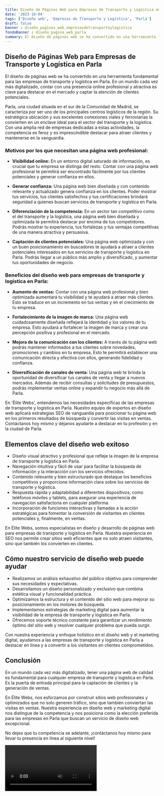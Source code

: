 ```yaml
---
title: Diseño de Páginas Web para Empresas de Transporte y Logística en Parla
date: '2023-10-04'
tags: ['Diseño web', 'Empresas de Transporte y Logística', 'Parla']
draft: false
banner : diseño_paginas_web_empresasdetransporteylogística
fondoBanner : diseño_pagina_web_parla
summary: El diseño de páginas web se ha convertido en una herramienta fundamental para las empresas de transporte y logística en Parla. En un mundo cada vez más digitalizado, contar con una presencia online profesional y atractiva es clave para destacar en el mercado y captar la atención de clientes potenciales. 
---
```


## Diseño de Páginas Web para Empresas de Transporte y Logística en Parla

El diseño de páginas web se ha convertido en una herramienta fundamental para las empresas de transporte y logística en Parla. En un mundo cada vez más digitalizado, contar con una presencia online profesional y atractiva es clave para destacar en el mercado y captar la atención de clientes potenciales. 

Parla, una ciudad situada en el sur de la Comunidad de Madrid, se caracteriza por ser uno de los principales centros logísticos de la región. Su estratégica ubicación y sus excelentes conexiones viales y ferroviarias la convierten en un enclave ideal para el sector del transporte y la logística. Con una amplia red de empresas dedicadas a estas actividades, la competencia es feroz y es imprescindible destacar para atraer clientes y mantenerse en la vanguardia.

### Motivos por los que necesitan una página web profesional:

- **Visibilidad online:** En un entorno digital saturado de información, es crucial que tu empresa se distinga del resto. Contar con una página web profesional te permitirá ser encontrado fácilmente por tus clientes potenciales y generar confianza en ellos.

- **Generar confianza:** Una página web bien diseñada y con contenido relevante y actualizado genera confianza en los clientes. Poder mostrar tus servicios, tus clientes satisfechos y tus certificaciones brindará seguridad a quienes buscan servicios de transporte y logística en Parla.

- **Diferenciación de la competencia:** En un sector tan competitivo como el del transporte y la logística, una página web bien diseñada y optimizada te permitirá destacar por encima de tus competidores. Podrás mostrar tu experiencia, tus fortalezas y tus ventajas competitivas de una manera atractiva y persuasiva.

- **Captación de clientes potenciales:** Una página web optimizada y con un buen posicionamiento en buscadores te ayudará a atraer a clientes potenciales interesados en tus servicios de transporte y logística en Parla. Podrás llegar a un público más amplio y diversificado, y aumentar tus oportunidades de negocio.

### Beneficios del diseño web para empresas de transporte y logística en Parla:

- **Aumento de ventas:** Contar con una página web profesional y bien optimizada aumentará tu visibilidad y te ayudará a atraer más clientes. Esto se traduce en un incremento en tus ventas y en el crecimiento de tu empresa.

- **Fortalecimiento de la imagen de marca:** Una página web cuidadosamente diseñada reflejará la identidad y los valores de tu empresa. Esto ayudará a fortalecer la imagen de marca y crear una percepción positiva y profesional en el mercado.

- **Mejora de la comunicación con los clientes:** A través de tu página web podrás mantener informados a tus clientes sobre novedades, promociones y cambios en tu empresa. Esto te permitirá establecer una comunicación directa y efectiva con ellos, generando fidelidad y confianza.

- **Diversificación de canales de venta:** Una página web te brinda la oportunidad de diversificar tus canales de venta y llegar a nuevos mercados. Además de recibir consultas y solicitudes de presupuestos, podrás implementar ventas online y expandir tu negocio más allá de Parla.

En 'Élite Webs', entendemos las necesidades específicas de las empresas de transporte y logística en Parla. Nuestro equipo de expertos en diseño web aplicará estrategias SEO de vanguardia para posicionar tu página web en los primeros resultados de búsqueda y convertir las visitas en ventas. Contáctanos hoy mismo y déjanos ayudarte a destacar en tu profesión y en la ciudad de Parla.

<GifSeo />

<Cta />

## Elementos clave del diseño web exitoso

- Diseño visual atractivo y profesional que refleje la imagen de la empresa de transporte y logística en Parla.
- Navegación intuitiva y fácil de usar para facilitar la búsqueda de información y la interacción con los servicios ofrecidos.
- Contenido relevante y bien estructurado que destaque los beneficios competitivos y proporcione información clara sobre los servicios de transporte y logística.
- Respuesta rápida y adaptabilidad a diferentes dispositivos, como teléfonos móviles y tablets, para asegurar una experiencia de navegación satisfactoria en cualquier platforma.
- Incorporación de funciones interactivas y llamadas a la acción estratégicas para fomentar la conversión de visitantes en clientes potenciales y, finalmente, en ventas.

En Élite Webs, somos especialistas en diseño y desarrollo de páginas web para empresas de transporte y logística en Parla. Nuestra experiencia en SEO nos permite crear sitios web eficientes que no solo atraen visitantes, sino que también los convierten en clientes. 

## Cómo nuestro servicio de diseño web puede ayudar

- Realizamos un análisis exhaustivo del público objetivo para comprender sus necesidades y expectativas.
- Desarrollamos un diseño personalizado y exclusivo que combina estética visual y funcionalidad práctica.
- Optimizamos la estructura y el contenido del sitio web para mejorar su posicionamiento en los motores de búsqueda.
- Implementamos estrategias de marketing digital para aumentar la visibilidad de la empresa de transporte y logística en Parla.
- Ofrecemos soporte técnico constante para garantizar un rendimiento óptimo del sitio web y resolver cualquier problema que pueda surgir.

Con nuestra experiencia y enfoque holístico en el diseño web y el marketing digital, ayudamos a las empresas de transporte y logística en Parla a destacar en línea y a convertir a los visitantes en clientes comprometidos. 

## Conclusión

En un mundo cada vez más digitalizado, tener una página web de calidad es fundamental para cualquier empresa de transporte y logística en Parla. Es la puerta de entrada principal para la captación de clientes y la generación de ventas. 

En Élite Webs, nos esforzamos por construir sitios web profesionales y optimizados que no solo generen tráfico, sino que también conviertan las visitas en ventas. Nuestra experiencia en diseño web y marketing digital nos distingue de la competencia y nos posiciona como la elección preferida para las empresas en Parla que buscan un servicio de diseño web excepcional.

No dejes que tu competencia se adelante, ¡contáctanos hoy mismo para llevar tu presencia en línea al siguiente nivel!

<Video />

<CtaBot job='Empresas de Transporte y Logística' city='Parla'/>

<Gmaps query='Parla+españa+maps' />